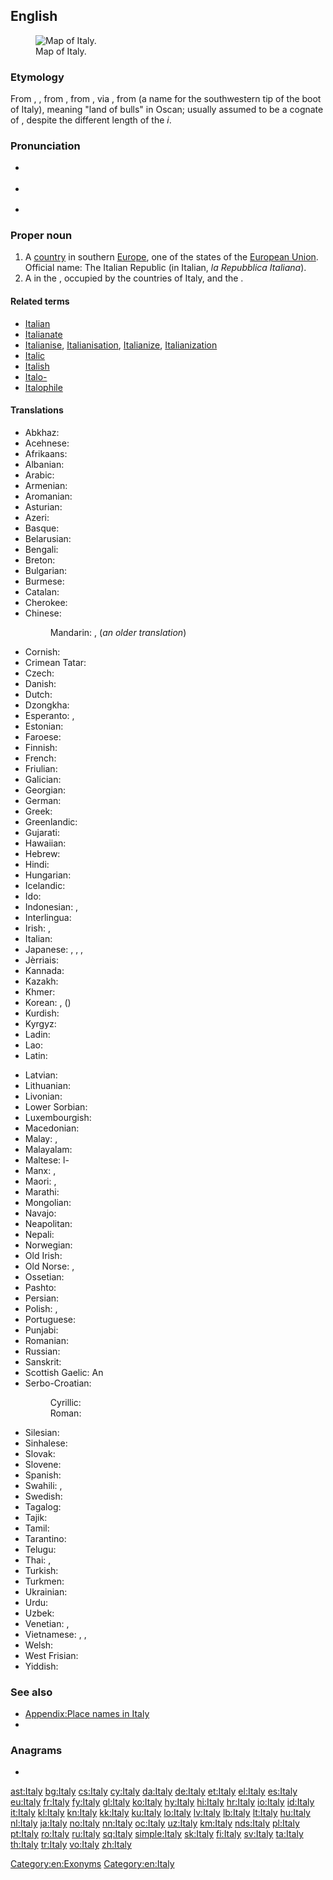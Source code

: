 ==English==
{{wikipedia}}
[[File:Italy 4 to 21 deg E, 35 to 48 deg N (153px).png|thumb|Map of Italy.]]

===Etymology===
From {{etyl|enm|en}} {{term|Italy|lang=enm}}, {{term|Italie|lang=enm}}, from {{etyl|ang|en}} {{term|Italia||Italy|lang=ang}}, from {{etyl|la|en}} {{m|la|Ītalia||Italy}}, via {{etyl|grc|en}} {{term|Ἰταλία||lang=grc}}, from {{etyl|osc|en}} {{term|𐌅𐌝𐌕𐌄𐌋𐌉𐌞||tr=Víteliú|lang=osc}} (a name for the southwestern tip of the boot of Italy), meaning "land of bulls" in Oscan; usually assumed to be a cognate of {{term|vitulus||calf|lang=la}}, despite the different length of the ''i''.

===Pronunciation===
* {{a|UK}} {{IPA|/ˈɪtəli/|lang=en}}
* {{a|US}} {{IPA|/ˈɪtəli/|[ˈɪɾl̩i]|lang=en}}
* {{audio|En-us-Italy.ogg|Audio (US)|lang=en}}

===Proper noun===
{{en-proper noun}}

# A [[country]] in southern [[Europe]], one of the states of the [[European Union]]. Official name: The Italian Republic (in Italian, ''la Repubblica Italiana'').
# A {{l/en|peninsula}} in the {{l/en|Mediterranean}}, occupied by the countries of Italy, {{l/en|San Marino}} and the {{l/en|Vatican}}.

====Related terms====
* [[Italian]]
* [[Italianate]]
* [[Italianise]], [[Italianisation]], [[Italianize]], [[Italianization]]
* [[Italic]]
* [[Italish]]
* [[Italo-]]
* [[Italophile]]

====Translations====
{{trans-top|European country}}
* Abkhaz: {{t|ab|Италиа}}
* Acehnese: {{t|ace|Itali}}
* Afrikaans: {{t+|af|Italië}}
* Albanian: {{t+|sq|Italia}}
* Arabic: {{t|ar|إيطاليا|f|tr='iTaalya}}
* Armenian: {{t+|hy|Իտալիա}}
* Aromanian: {{t|rup|Italia}}
* Asturian: {{t+|ast|Italia|f}}
* Azeri: {{t+|az|İtaliya}}
* Basque: {{t+|eu|Italia}}
* Belarusian: {{t|be|Іта́лія|f}}
* Bengali: {{t|bn|ইতালি|tr=itali}}
* Breton: {{t|br|Italia}}
* Bulgarian: {{t+|bg|Ита́лия|f}}
* Burmese: {{t|my|အီတလီနိုင်ငံ|sc=Mymr}}
* Catalan: {{t+|ca|Itàlia|f}}
* Cherokee: {{t|chr|ᎢᏔᎵᏱ|tr=Italiyi|sc=Cher}}
* Chinese:
*: Mandarin: {{t+|cmn|意大利|tr=Yìdàlì|sc=Hani}}, {{t+|cmn|義大利|tr=Yìdàlì|sc=Hani}} (''an older translation'')
* Cornish: {{t|kw|Itali|f}}
* Crimean Tatar: {{t|crh|İtaliya}}
* Czech: {{t+|cs|Itálie|f}}
* Danish: {{t+|da|Italien}}
* Dutch: {{t+|nl|Italië}}
* Dzongkha: {{t|dz|ཨྀཊ་ལི་|sc=Tibt}}
* Esperanto: {{t+|eo|Italio}}, {{t+|eo|Italujo}}
* Estonian: {{t+|et|Itaalia}}
* Faroese: {{t|fo|Italia|n}}
* Finnish: {{t+|fi|Italia}}
* French: {{t+|fr|Italie|f}}
* Friulian: {{t|fur|Italie|f}}
* Galician: {{t+|gl|Italia|f}}
* Georgian: {{t|ka|იტალია|sc=Geor}}
* German: {{t+|de|Italien|n}}
* Greek: {{t+|el|Ιταλία|f}}
* Greenlandic: {{t|kl|Italia}}
* Gujarati: {{t|gu|ઈટલી|tr=īṭalī|sc=Gujr}}
* Hawaiian: {{t|haw|ʻĪkālia}}
* Hebrew: {{t+|he|איטליה|f|tr=Italia}}
* Hindi: {{t+|hi|इटली|tr=iṭalī}}
* Hungarian: {{t+|hu|Olaszország}}
* Icelandic: {{t+|is|Ítalía|f}}
* Ido: {{t+|io|Italia}}
* Indonesian: {{t+|id|Itali}}, {{t|id|Italia}}
* Interlingua: {{t|ia|Italia}}
* Irish: {{t|ga|Iodáil|f|alt=An Iodáil}}, {{t|ga|Poblacht na hIodáile|f}}
* Italian: {{t+|it|Italia|f}}
* Japanese: {{t+|ja|イタリア|tr=Itariá}}, {{t|ja|伊太利亜|tr=イタリア, Itariá}} {{qualifier|obsolete}}, {{t|ja|イタリー|tr=Itarī}}, {{t|ja|伊太利|tr=イタリー, Itarī}} {{qualifier|obsolete}}
* Jèrriais: {{t|roa-jer|Italie|f}}
* Kannada: {{t+|kn|ಇಟಲಿ|sc=Knda}}
* Kazakh: {{t+|kk|Италия|sc=Cyrl}}
* Khmer: {{t|km|អ៊ីតាលី|tr=ītālī|sc=Khmr}}
* Korean: {{t+|ko|이탈리아|tr=Itallia|sc=Hang}}, {{t+|ko|이태리|tr=Itaeri|sc=Hang}} ({{t+|ko|伊太利|sc=Hani}})
* Kurdish: {{t+|ku|Îtalya}}
* Kyrgyz: {{t+|ky|Италия|sc=Cyrl}}
* Ladin: {{t|lld|Talia|f}}
* Lao: {{t+|lo|ອິຕາລີ|sc=Laoo}}
* Latin: {{t+|la|Ītalia|f}}
{{trans-mid}}
* Latvian: {{t+|lv|Itālija|f}}
* Lithuanian: {{t+|lt|Italija|f}}
* Livonian: {{t|liv|Itāļmō}}
* Lower Sorbian: {{t|dsb|Włoska|f}}
* Luxembourgish: {{t+|lb|Italien|n}}
* Macedonian: {{t+|mk|Италија|f}}
* Malay: {{t|ms|Itali}}, {{t|ms|Italia}}
* Malayalam: {{t|ml|ഇറ്റലി|sc=Mlym}}
* Maltese: l-{{t|mt|Italja}}
* Manx: {{t|gv|Iddaal|f|alt=Yn Iddaal}}, {{t|gv|Pobblaght ny h-Iddaal|f}}
* Maori: {{t|mi|Itāria}}, {{t|mi|itari}}
* Marathi: {{t|mr|इटली|tr=iṭalī|sc=Deva}}
* Mongolian: {{t+|mn|Итали|sc=Cyrl}}
* Navajo: {{t|nv|Ídelii}}
* Neapolitan: {{t|nap|Italia|f}}
* Nepali: {{t|ne|इटली|tr=Italī|sc=Deva}}
* Norwegian: {{t+|no|Italia}}
* Old Irish: {{t|sga|Etáil|f}}
* Old Norse: {{t|non|Ítalía|f}}, {{t|non|Ítalíaland|n}}
* Ossetian: {{t|os|Итали|sc=Cyrl}}
* Pashto: {{t|ps|اېټاليا|sc=ps-Arab}}
* Persian: {{t+|fa|ایتالیا|tr=Itâliyâ|sc=fa-Arab}}
* Polish: {{t+|pl|Włochy|p}}, {{t+|pl|Italia|f}} {{qualifier|rare}}
* Portuguese: {{t+|pt|Itália|f}}
* Punjabi: {{t|pa|ਇਟਲੀ|tr=iṭalī|sc=Guru}}
* Romanian: {{t+|ro|Italia|f}}
* Russian: {{t+|ru|Ита́лия|f}}
* Sanskrit: {{t|sa|इटली|tr=italī}}
* Scottish Gaelic: An {{t|gd|Eadailt|f}}
* Serbo-Croatian:
*: Cyrillic: {{t|sh|Италија|f|sc=Cyrl}}
*: Roman: {{t+|sh|Italija|f}}
* Silesian: {{t|szl|Italijo|f}}
* Sinhalese: {{t|si|ඉතාලිය|sc=Sinh}}
* Slovak: {{t|sk|Taliansko|n}}
* Slovene: {{t|sl|Itálija|f}}
* Spanish: {{t+|es|Italia|f}}
* Swahili: {{t|sw|Italia}}, {{t|sw|Uitali}}
* Swedish: {{t+|sv|Italien}}
* Tagalog: {{t|tl|Italya}}
* Tajik: {{t|tg|Итолиё|sc=Cyrl}}
* Tamil: {{t+|ta|இத்தாலி}}
* Tarantino: {{t|roa-tar|Itaglie}}
* Telugu: {{t+|te|ఇటలీ}}
* Thai: {{t+|th|ประเทศอิตาลี|tr=bpràtêt ì-dtaa-lee}}, {{t+|th|อิตาลี|tr=ì-dtaa-lee}}
* Turkish: {{t+|tr|İtalya}}
* Turkmen: {{t|tk|Italiýa}}
* Ukrainian: {{t+|uk|Іта́лія|f}}
* Urdu: {{t|ur|اطالیہ|tr=italī}}
* Uzbek: {{t+|uz|Italiya}}
* Venetian: {{t|vec|Itałia|f}}, {{t|vec|Tałia}}
* Vietnamese: {{t+|vi|Ý}}, {{t|vi|Ý Đại Lợi}}, {{t|vi|nước Ý}}
* Welsh: {{t+|cy|Yr Eidal|f}}
* West Frisian: {{t+|fy|Itaalje}}
* Yiddish: {{t|yi|איטאַליע|f|tr=italye}}
{{trans-bottom}}

===See also===
* [[Appendix:Place names in Italy]]
* {{list:countries of Europe/en}}

===Anagrams===
* {{l|en|laity}}

[[Category:en:Exonyms]]
[[Category:en:Italy]]

[[ast:Italy]]
[[bg:Italy]]
[[cs:Italy]]
[[cy:Italy]]
[[da:Italy]]
[[de:Italy]]
[[et:Italy]]
[[el:Italy]]
[[es:Italy]]
[[eu:Italy]]
[[fr:Italy]]
[[fy:Italy]]
[[gl:Italy]]
[[ko:Italy]]
[[hy:Italy]]
[[hi:Italy]]
[[hr:Italy]]
[[io:Italy]]
[[id:Italy]]
[[it:Italy]]
[[kl:Italy]]
[[kn:Italy]]
[[kk:Italy]]
[[ku:Italy]]
[[lo:Italy]]
[[lv:Italy]]
[[lb:Italy]]
[[lt:Italy]]
[[hu:Italy]]
[[nl:Italy]]
[[ja:Italy]]
[[no:Italy]]
[[nn:Italy]]
[[oc:Italy]]
[[uz:Italy]]
[[km:Italy]]
[[nds:Italy]]
[[pl:Italy]]
[[pt:Italy]]
[[ro:Italy]]
[[ru:Italy]]
[[sq:Italy]]
[[simple:Italy]]
[[sk:Italy]]
[[fi:Italy]]
[[sv:Italy]]
[[ta:Italy]]
[[th:Italy]]
[[tr:Italy]]
[[vo:Italy]]
[[zh:Italy]]